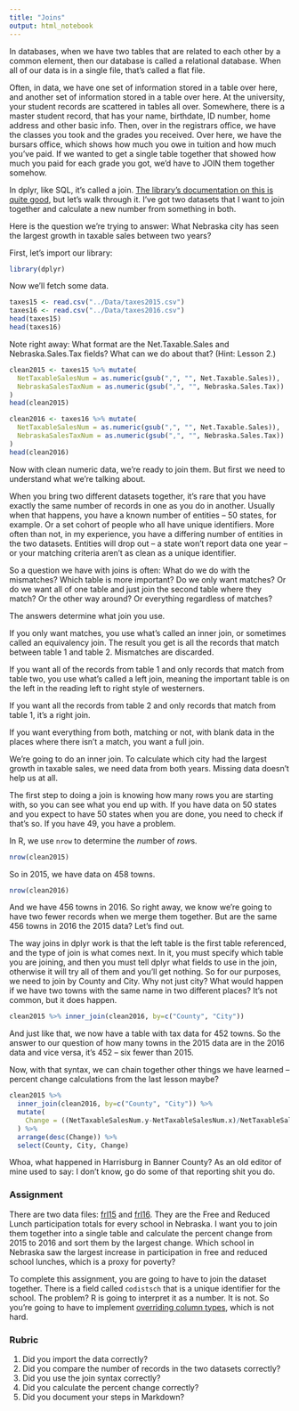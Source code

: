 ```yaml
---
title: "Joins"
output: html_notebook
---
```

In databases, when we have two tables that are related to each other by a common element, then our database is called a relational database. When all of our data is in a single file, that's called a flat file. 

Often, in data, we have one set of information stored in a table over here, and another set of information stored in a table over here. At the university, your student records are scattered in tables all over. Somewhere, there is a master student record, that has your name, birthdate, ID number, home address and other basic info. Then, over in the registrars office, we have the classes you took and the grades you received. Over here, we have the bursars office, which shows how much you owe in tuition and how much you've paid. If we wanted to get a single table together that showed how much you paid for each grade you got, we'd have to JOIN them together somehow. 

In dplyr, like SQL, it's called a join. [The library's documentation on this is quite good](https://dplyr.tidyverse.org/reference/join.html), but let's walk through it. I've got two datasets that I want to join together and calculate a new number from something in both. 

Here is the question we're trying to answer: What Nebraska city has seen the largest growth in taxable sales between two years?

First, let's import our library:
```r
library(dplyr)
```
Now we'll fetch some data.
```r
taxes15 <- read.csv("../Data/taxes2015.csv")
taxes16 <- read.csv("../Data/taxes2016.csv")
head(taxes15)
head(taxes16)
```
Note right away: What format are the Net.Taxable.Sales and Nebraska.Sales.Tax fields? What can we do about that? (Hint: Lesson 2.)
```r
clean2015 <- taxes15 %>% mutate(
  NetTaxableSalesNum = as.numeric(gsub(",", "", Net.Taxable.Sales)),
  NebraskaSalesTaxNum = as.numeric(gsub(",", "", Nebraska.Sales.Tax))
)
head(clean2015)

clean2016 <- taxes16 %>% mutate(
  NetTaxableSalesNum = as.numeric(gsub(",", "", Net.Taxable.Sales)),
  NebraskaSalesTaxNum = as.numeric(gsub(",", "", Nebraska.Sales.Tax))
)
head(clean2016)
```
Now with clean numeric data, we're ready to join them. But first we need to understand what we're talking about. 

When you bring two different datasets together, it's rare that you have exactly the same number of records in one as you do in another. Usually when that happens, you have a known number of entities -- 50 states, for example. Or a set cohort of people who all have unique identifiers. More often than not, in my experience, you have a differing number of entities in the two datasets. Entities will drop out -- a state won't report data one year -- or your matching criteria aren't as clean as a unique identifier. 

So a question we have with joins is often: What do we do with the mismatches? Which table is more important? Do we only want matches? Or do we want all of one table and just join the second table where they match? Or the other way around? Or everything regardless of matches? 

The answers determine what join you use. 

If you only want matches, you use what's called an inner join, or sometimes called an equivalency join. The result you get is all the records that match between table 1 and table 2. Mismatches are discarded.

If you want all of the records from table 1 and only records that match from table two, you use what's called a left join, meaning the important table is on the left in the reading left to right style of westerners. 

If you want all the records from table 2 and only records that match from table 1, it's a right join. 

If you want everything from both, matching or not, with blank data in the places where there isn't a match, you want a full join. 

We're going to do an inner join. To calculate which city had the largest growth in taxable sales, we need data from both years. Missing data doesn't help us at all. 

The first step to doing a join is knowing how many rows you are starting with, so you can see what you end up with. If you have data on 50 states and you expect to have 50 states when you are done, you need to check if that's so. If you have 49, you have a problem. 

In R, we use `nrow` to determine the *n*umber of *row*s. 
```r
nrow(clean2015)
```
So in 2015, we have data on 458 towns. 
```r
nrow(clean2016)
```
And we have 456 towns in 2016. So right away, we know we're going to have two fewer records when we merge them together. But are the same 456 towns in 2016 the 2015 data? Let's find out.

The way joins in dplyr work is that the left table is the first table referenced, and the type of join is what comes next. In it, you must specify which table you are joining, and then you must tell dplyr what fields to use in the join, otherwise it will try all of them and you'll get nothing. So for our purposes, we need to join by County and City. Why not just city? What would happen if we have two towns with the same name in two different places? It's not common, but it does happen. 
```r
clean2015 %>% inner_join(clean2016, by=c("County", "City"))
```
And just like that, we now have a table with tax data for 452 towns. So the answer to our question of how many towns in the 2015 data are in the 2016 data and vice versa, it's 452 -- six fewer than 2015. 

Now, with that syntax, we can chain together other things we have learned -- percent change calculations from the last lesson maybe? 
```r
clean2015 %>% 
  inner_join(clean2016, by=c("County", "City")) %>%
  mutate(
    Change = ((NetTaxableSalesNum.y-NetTaxableSalesNum.x)/NetTaxableSalesNum.x)*100
  ) %>%
  arrange(desc(Change)) %>%
  select(County, City, Change)
```
Whoa, what happened in Harrisburg in Banner County? As an old editor of mine used to say: I don't know, go do some of that reporting shit you do. 

### Assignment

There are two data files: [frl15](https://www.dropbox.com/s/5h2yauewwfuva73/frl15.csv?dl=0) and [frl16](https://www.dropbox.com/s/hu3035y0ft1q403/frl16.csv?dl=0). They are the Free and Reduced Lunch participation totals for every school in Nebraska. I want you to join them together into a single table and calculate the percent change from 2015 to 2016 and sort them by the largest change. Which school in Nebraska saw the largest increase in participation in free and reduced school lunches, which is a proxy for poverty? 

To complete this assignment, you are going to have to join the dataset together. There is a field called `codistsch` that is a unique identifier for the school. The problem? R is going to interpret it as a number. It is not. So you're going to have to implement [overriding column types](http://r4ds.had.co.nz/import.html), which is not hard.

### Rubric

1. Did you import the data correctly?
2. Did you compare the number of records in the two datasets correctly?
3. Did you use the join syntax correctly?
4. Did you calculate the percent change correctly?
5. Did you document your steps in Markdown?